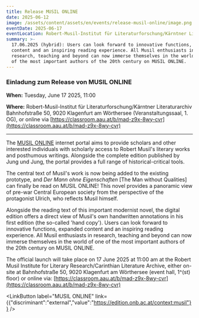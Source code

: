 ```yaml
---
title: Release MUSIL ONLINE
date: 2025-06-12
image: /assets/content/assets/en/events/release-musil-online/image.png
eventDate: 2025-06-17
eventLocation: Robert-Musil-Institut für Literaturforschung/Kärntner Literaturarchiv
summary: >-
  17.06.2025 (hybrid): Users can look forward to innovative functions, expanded
  content and an inspiring reading experience. All Musil enthusiasts in
  research, teaching and beyond can now immerse themselves in the world of one
  of the most important authors of the 20th century on MUSIL ONLINE.
---
```

### Einladung zum Release von MUSIL ONLINE

**When:** Tuesday, June 17 2025, 11:00&#x20;

**Where:** Robert-Musil-Institut für Literaturforschung/Kärntner Literaturarchiv Bahnhofstraße 50, 9020 Klagenfurt am Wörthersee (Veranstaltungssaal, 1. OG), or online via [https://classroom.aau.at/b/mad-z9x-8wy-cvr](https://classroom.aau.at/b/mad-z9x-8wy-cvr)

---

The [MUSIL ONLINE](https://edition.onb.ac.at/musil/) internet portal aims to provide scholars and other interested individuals with scholarly access to Robert Musil's literary works and posthumous writings. Alongside the complete edition published by Jung und Jung, the portal provides a full range of historical-critical tools.

The central text of Musil's work is now being added to the existing prototype, and *Der* *Mann ohne Eigenschaften* \[The Man without Qualities] can finally be read on MUSIL ONLINE! This novel provides a panoramic view of pre-war Central European society from the perspective of the protagonist Ulrich, who reflects Musil himself.

Alongside the reading text of this important modernist novel, the digital edition offers a direct view of Musil's own handwritten annotations in his first edition (the so-called 'hand copy'). Users can look forward to innovative functions, expanded content and an inspiring reading experience. All Musil enthusiasts in research, teaching and beyond can now immerse themselves in the world of one of the most important authors of the 20th century on MUSIL ONLINE.

The official launch will take place on 17 June 2025 at 11:00 am at the Robert Musil Institute for Literary Research/Carinthian Literature Archive, either on-site at Bahnhofstraße 50, 9020 Klagenfurt am Wörthersee (event hall, 1^(st) floor) or online via: [https://classroom.aau.at/b/mad-z9x-8wy-cvr](https://classroom.aau.at/b/mad-z9x-8wy-cvr)

<LinkButton label="MUSIL ONLINE" link={{"discriminant":"external","value":"https://edition.onb.ac.at/context:musil"}} />
